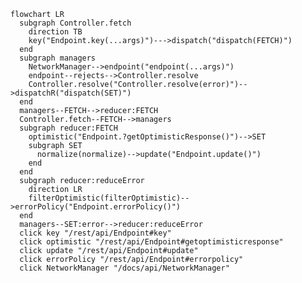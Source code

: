 
```mermaid
flowchart LR
  subgraph Controller.fetch
    direction TB
    key("Endpoint.key(...args)")--->dispatch("dispatch(FETCH)")
  end
  subgraph managers
    NetworkManager-->endpoint("endpoint(...args)")
    endpoint--rejects-->Controller.resolve
    Controller.resolve("Controller.resolve(error)")-->dispatchR("dispatch(SET)")
  end
  managers--FETCH-->reducer:FETCH
  Controller.fetch--FETCH-->managers
  subgraph reducer:FETCH
    optimistic("Endpoint.?getOptimisticResponse()")-->SET
    subgraph SET
      normalize(normalize)-->update("Endpoint.update()")
    end
  end
  subgraph reducer:reduceError
    direction LR
    filterOptimistic(filterOptimistic)-->errorPolicy("Endpoint.errorPolicy()")
  end
  managers--SET:error-->reducer:reduceError
  click key "/rest/api/Endpoint#key"
  click optimistic "/rest/api/Endpoint#getoptimisticresponse"
  click update "/rest/api/Endpoint#update"
  click errorPolicy "/rest/api/Endpoint#errorpolicy"
  click NetworkManager "/docs/api/NetworkManager"
```
